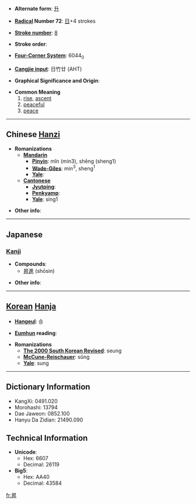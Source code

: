 * '''Alternate form''': [[升]]

* '''[[Wiktionary:Chinese radical index| Radical]] Number 72''': [[Wiktionary:Chinese radical index 日|日]]+4 strokes

* '''[[Wiktionary:Chinese total strokes index|Stroke number]]''': [[Wiktionary:Chinese total strokes index 8|8]]

* '''Stroke order''': 

* '''[[Wiktionary:Chinese four corner index|Four-Corner System]]''': 6044<sub>0</sub>

* '''[[Wiktionary:Chinese Cangjie index|Cangjie input]]''': 日竹廿 (AHT)

* '''Graphical Significance and Origin''': 

* '''Common Meaning'''
*# [[rise]], [[ascent]]
*# [[peaceful]]
*# [[peace]]

----

== Chinese [[Hanzi]] ==

* '''Romanizations'''
** '''[[Mandarin]]'''
*** '''[[Pinyin]]''': mǐn (min3), shēng (sheng1)
*** '''[[Wade-Giles]]''': min<sup>3</sup>, sheng<sup>1</sup>
*** '''[[Yale]]''': 
** '''[[Cantonese]]'''
*** '''[[Jyutping]]''':
*** '''[[Penkyamp]]''': 
*** '''[[Yale]]''': sing1

* '''Other info''': 

----

==Japanese==

===[[Kanji]]===
{{kanji|on readings=[[しょう]] (shō)
|kun readings=[[のぼる]] (noboru)
}}

* '''Compounds''':
** [[昇進]] (shōsin)

* '''Other info''':  

----

== [[Korean]] [[Hanja]] ==

* '''[[Hangeul]]''': 승

* '''[[Eumhun]] reading''': 

* '''Romanizations'''
** '''[[The 2000 South Korean Revised Romanization|The 2000 South Korean Revised]]''': seung
** '''[[McCune-Reischauer]]''': sŭng
** '''[[Yale]]''': sung

----

== Dictionary Information ==

* KangXi: 0491.020
* Morohashi: 13794
* Dae Jaweon: 0852.100
* Hanyu Da Zidian: 21490.090

== Technical Information ==

* '''Unicode''':
** Hex: 6607
** Decimal: 26119
* '''Big5''':
** Hex: AA40
** Decimal: 43584

[[fr:昇]]